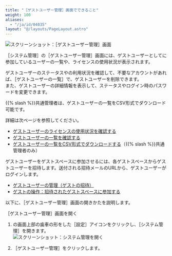 ```yaml
---
title: "［ゲストユーザー管理］画面でできること"
weight: 100
aliases:
  - "/ja/id/04035"
layout: "@/layouts/PageLayout.astro"
---
```




<Img src="/k/kintone/img-ja/manage_guest_00.png" alt="スクリーンショット：［ゲストユーザー管理］画面" />

<Wovn>［<Kintone />システム管理］</Wovn>の<Wovn>［ゲストユーザー管理］</Wovn>画面には、ゲストユーザーとして<Kintone />に参加しているユーザーの一覧や、ライセンスの使用状況が表示されます。<Wovn></Wovn>

ゲストユーザーのステータスや<Kintone />の利用状況を確認して、不要なアカウントがあれば、<Wovn>［ゲストユーザーの一覧］</Wovn>で、ゲストユーザーを削除できます。<Wovn></Wovn>  
また、ゲストユーザーの詳細情報を表示して、ステータスやログイン時のパスワードを変更できます。

&#123;&#123;% slash %&#125;&#125;共通管理者は、ゲストユーザーの一覧をCSV形式でダウンロード可能です。

詳細は次ページを参照してください。

* [ゲストユーザーのライセンスの使用状況を確認する](/k/ja/id/040330.html)
* [ゲストユーザーの一覧を確認する](/k/ja/id/040823.html)
* [ゲストユーザーの一覧をCSV形式でダウンロードする](/k/ja/id/040822.html)（&#123;&#123;% slash %&#125;&#125;共通管理者のみ）

<Hint>

ゲストユーザーをゲストスペースに参加させるには、各ゲストスペースからゲストユーザーを招待します。送付される招待メールのURLから、ゲストユーザーがログインします。

* [ゲストユーザーの管理（ゲストの招待）](/k/ja/id/040649.html)
* [ゲストの操作：招待されたゲストスペースに参加する](/k/ja/id/040643.html)

</Hint>

以下に、<Wovn>［ゲストユーザー管理］</Wovn>画面の開きかたを説明します。

<Heading id="guest_manage_guest_10">［ゲストユーザー管理］画面を開く</Heading>

1. <Kintone />の画面上部の歯車の形をした<Wovn>［設定］</Wovn>アイコンをクリックし、<Wovn>［<Kintone />システム管理］</Wovn>を開きます。<Wovn></Wovn><Wovn></Wovn>  
   <Img src="/k/kintone/img-ja/manage_guest_01.png" alt="スクリーンショット：システム管理を開く" />

1. <Wovn>［ゲストユーザー管理］</Wovn>をクリックします。
